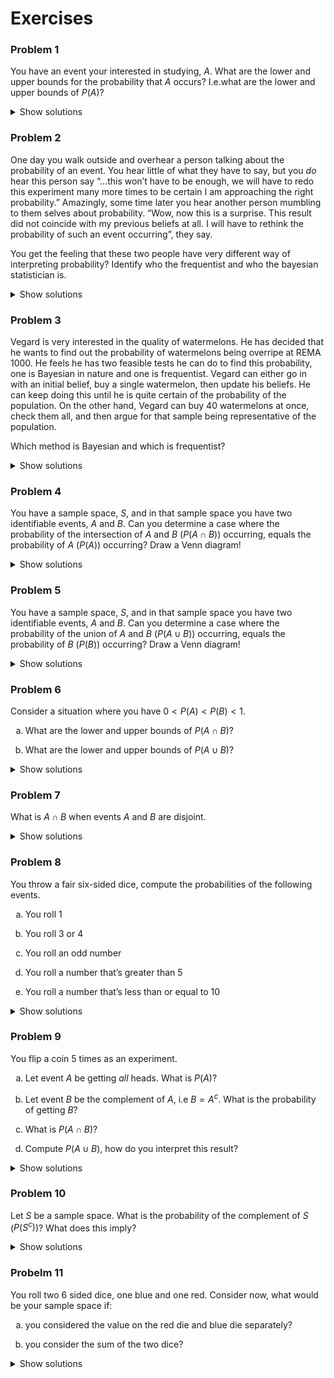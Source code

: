 # Exercises

### Problem 1

You have an event your interested in studying, $A$. What are the lower and upper bounds for the probability that $A$ occurs? I.e.what are the lower and upper bounds of $P(A)$?

<details>

<summary>Show solutions</summary>

By the definition of the probability of an event we know that it's bounded both from above and below. The upper bound being that $A$ is guaranteed, and the lower bound being that it is impossible. We represent this on the interval $[0,1]$. I.e. we know that the probability of even t $A$ occurring is between $0$ and $1$. More compact $P(A)\in[0,1]$

</details>

### Problem 2

One day you walk outside and overhear a person talking about the probability of an event. You hear little of what they have to say, but you *do* hear this person say "...this won't have to be enough, we will have to redo this experiment many more times to be certain I am approaching the right probability." Amazingly, some time later you hear another person mumbling to them selves about probability. "Wow, now this is a surprise. This result did not coincide with my previous beliefs at all. I will have to rethink the probability of such an event occurring", they say.

You get the feeling that these two people have very different way of interpreting probability? Identify who the frequentist and who the bayesian statistician is.

<details>

<summary>Show solutions</summary>

Here, person 1 is using frequentistic methods. Person 1's focus is entirely on getting in as many independent trials as possible to get a clear image of the probability of an event. Person 2 on the other hand has a completely different view. Person 2 obviously had an *initial belief* about the probability of an event, but after seeing a surprising result they were determined to *update* their beliefs about the probability of this event.

</details>

### Problem 3

Vegard is very interested in the quality of watermelons. He has decided that he wants to find out the probability of watermelons being overripe at REMA 1000. He feels he has two feasible tests he can do to find this probability, one is Bayesian in nature and one is frequentist. Vegard can either go in with an initial belief, buy a single watermelon, then update his beliefs. He can keep doing this until he is quite certain of the probability of the population. On the other hand, Vegard can buy 40 watermelons at once, check them all, and then argue for that sample being representative of the population.

Which method is Bayesian and which is frequentist?

<details>

<summary>Show solutions</summary>

The first option here is Bayesian. Vegard has an initial belief on the probability of the watermelons being overripe, and then he iterates and tries to make that more exact by checking one watermelon at the time.

The second option is a very typical frequentist test. From the whole population, a decent chunk is tested at once, in hope that it's a representative sample. In the representative sample overripe watermelons should have the same relative frequency as in the entire population.

</details>

### Problem 4

You have a sample space, $S$, and in that sample space you have two identifiable events, $A$ and $B$. Can you determine a case where the probability of the intersection of $A$ and $B$ ($P(A\cap B)$) occurring, equals the probability of $A$ ($P(A)$) occurring? Draw a Venn diagram!

<details>

<summary>Show solutions</summary>

Recall that the intersection of two events is when **they both** occur. I.e. for us to be in the intersection in a Venn diagram, both shapes have to cover the same area. There are infinitely variations here, but the important part is that $A$ must be **contained** within $B$. When this is the case, all of A will be intersected by $B$ (we say that $A$ is a *subset* of $B$, and the notation is $A\subseteq B$). In this case we get: $$P(A\cap B)=P(A)$$

</details>

### Problem 5

You have a sample space, $S$, and in that sample space you have two identifiable events, $A$ and $B$. Can you determine a case where the probability of the union of $A$ and $B$ ($P(A\cup B)$) occurring, equals the probability of $B$ ($P(B)$) occurring? Draw a Venn diagram!

<details>

<summary>Show solutions</summary>

Recall that the union of two events is when **either one or both** events occur. This means that all area covered by either $A$ or $B$ will be part of the union. We now want the probability of the union occurring to equal the probability of $B$ occurring. Since all area covered by either $A$ or $B$ is part of the union, we can have no excess are beyond $B$, i.e. $A$ should once again be a subset of $B$ ($A\subseteq B$). If this is the case we get: $$P(A\cup B)=P(B).$$

</details>

### Problem 6

Consider a situation where you have $0<P(A)<P(B)<1$.

a)  What are the lower and upper bounds of $P(A\cap B)$?

b)  What are the lower and upper bounds of $P(A\cup B)$?

<details>

<summary>Show solutions</summary>

a)  The intersection tells us that both $A$ and $B$ have to occur, and as such, we the *lower* one of the two gives us an upper bound, as the one event cant intersect with more than the cases where it itself occurs (draw a Venn diagram to confirm). We know nothing as to whether or not $A$ and $B$ are disjoint, and as this is still a possibility we may not have an intersection, this makes $0$ our lower bound. I.e. $$P(A\cap B)\in[0, P(A)]$$

b)  The union tells us that either $A$ or $B$ or both occurs. As all events where either one or both occurs, the unions lower bound is given by the *higher* of the two probabilities. We could also be in a situation where $A\cup B$ cover the whole sample space $S$, and in such a case we would have an upper bound of 1. I.e: $$P(A\cup B)\in[P(B),1]$$

</details>

### Problem 7

What is $A\cap B$ when events $A$ and $B$ are disjoint.

<details>

<summary>Show solutions</summary>

When the two events $A$ and $B$ are disjoint, there are no possible situation that would fit into the intersection $A \cap B$. In set notation we would write: $$A\cap B=\emptyset$$ where $\emptyset$ is called the empty set and denotes a set with no elements.

</details>

### Problem 8

You throw a fair six-sided dice, compute the probabilities of the following events.

a)  You roll 1

b)  You roll 3 or 4

c)  You roll an odd number

d)  You roll a number that's greater than 5

e)  You roll a number that's less than or equal to 10

<details>

<summary>Show solutions</summary>

A fair 6 sided die gives us the sample space $S=\{1,2,3,4,5,6\}$ with each respective outcome having the same probability to be tossed. i.e. if A is an event that denotes any one number being tossed, then: $$
P(A)=\frac{1}{6}$$

a)  Rolling a 1 is a single element in the sample space, i.e. $P(1)=\frac{1}{6}$

b)  3 and 4 constitute 2 possible disjoint outcomes, i.e. $$P(3\cup 4)=P(3)+P(4)=P\frac{1}{6}+\frac{1}{6}=\frac{2}{6}=\frac{1}{3}$$

c)  There are 3 different odd numbered outcomes

$$P(odd)=3\cdot\frac{1}{6}=\frac{1}{2}$$

d)  There is only one possible outcome greater than 5, namely 6. I.e.

$$ P(X>5)=P(6)=\frac{1}{6}$$

e)  Our sample space tells us we can only roll integers from 1 to 6, all of which are less than 10.

$$ P(X\leq10)=P(1\cup2\cup3\cup4\cup5\cup6)=\sum_{i=1}^6\frac{1}{6}=1$$

</details>

### Problem 9

You flip a coin 5 times as an experiment.

a)  Let event $A$ be getting *all* heads. What is $P(A)$?

b)  Let event $B$ be the complement of $A$, i.e $B=A^c$. What is the probability of getting $B$?

c)  What is $P(A\cap B)$?

d)  Compute $P(A \cup B)$, how do you interpret this result?

<details>

<summary>Show solutions</summary>

a)  We treat each coin flip as independent of all the others, we then also let the probability of getting heads be $P(H)=\frac{1}{2}$ for each coin toss. Since each toss is independent we can simply multiply them all together to find our final probability:

$$ P(A)=P(HHHHH)=\prod_{i=1}^5\frac{1}{2}=\left(\frac{1}{2}\right)^5=\frac{1}{2^5}=\frac{1}{32} $$

b)  $B$ being the complement of $A$ means that it will occur whenever $A$ *doesn't*. It's also simple to compute as we can use a nifty formula.

$$\begin{align}P(A^c)=1-P(A) \\
\Rightarrow P(B)=P(A^c)=1-P(A)=1-\frac{1}{32}=\frac{31}{32}
\end{align}$$

c)  Since $A$ and $B$ are *complements*, they are by definition *disjoint*, as at no point will both occur (no intersection!!!). As such, we get a clear implication that $A\cap B=\emptyset$ Following from this $P(A\cap B)=0$

d)  Finally we can compute the union. Recall that we have a formula for this.

$$P(A \cup B)=P(A)+P(B)-P(A\cap B) $$

We know all of the relevant probabilities needed for the computation.

$$ P(A \cup B)=\frac{1}{32}+\frac{31}{32}-0=1 $$

The probability of the union being 1 means that either $A$, $B$ or $A\cap B$ **will** occur. We already know, however that the events are disjoint, and as such there is no intersection. I.e. it's either $A$ or $B$ that \*\*must occur*. Interpretaing this we end up at the quite banal fact that when we do this experiment, we will* either\* end up with 5 heads, or we will not (any other permutation). In fact this situation illustrates a powerful concept concerning complements of events, being that if an event does *not* occur, then the complement *will* occur.

</details>

### Problem 10

Let $S$ be a sample space. What is the probability of the complement of $S$ ($P(S^c)$)? What does this imply?

<details>

<summary>Show solutions</summary>

We know from the axioms that $P(S)=1$, i.e. we can easily compute the complement.

$$ P(S^c)=1-P(S)=1-1=0 $$

This implies that the event of being within the sample space covers all other events. I.e. when we there is no chance of any event occurring that is not in the sample space.

</details>

### Probelm 11

You roll two 6 sided dice, one blue and one red. Consider now, what would be your sample space if:

a)  you considered the value on the red die and blue die separately?

b)  you consider the sum of the two dice?

<details>

<summary>Show solutions</summary>

a)  For every toss, we here have to consider two separate values, and we denote them as $(x,y)$. Each of the two dice can roll from 1 to 6. Adding it all together we can construct the sample space

$$ \begin{align*}S=\left\{(1,1), (1,2), (1,3), (1,4), (1,5), (1,6), \\
(2,1), (2,2), (2,3), (2,4), (2,5), (2,6), \\
(3,1), (3,2), (3,3), (3,4), (3,5), (3,6), \\
(4,1), (4,2), (4,3), (4,4), (4,5), (4,6), \\
(5,1), (5,2), (5,3), (5,4), (5,5), (5,6), \\
(6,1), (6,2), (6,3), (6,4), (6,5), (6,6) \right\}
\end{align*}$$

b)  We now consider the sum of the two dice. The lowest value is when both roll 1's, and the highest possible one is when both roll 6's. Every integer value between these two sums are achievable. We now end up with:

$$ S_{sum}=\{2, 3, 4, 5, 6, 7, 8, 9, 10, 11, 12\} $$

### Problem 12

You throw two dice.

a)  In how many outcomes is their sum less equals 6?

b)  What is the probability of getting a sum total of 2?

<details>

<summary>Show solutions</summary>

a)  If dice 1 rolls a 6, then the other dice will make the sum at least 7, i.e. no candidates. Dice 1 rolls 5, then we get 6 if dice 2 rolls 1, i.e. 1 candidate. Following similar logic if dice 1 rolls 1-4, then each produce 1 more candidate.

In total we end up with 5 outcomes that give us a sum of 6.

b)  For us to have a sum of 2, we need *both* dice to roll 1. i.e. there is only one outcome that nets this event There are 36 possible outcomes. i.e. $P(sum \ 2)=\frac{1}{36}$

</details>

### Problem 13

Let $A=\{1,2,3,4,6\}$, $B=\{2,4,6,8\}$, and $C=\{2,3,4,5\}$.

a)  Find $A\cap B\cap C$

b)  Find $A\cup B\cup C$

<details>

<sumamry>Show solutions

</summary>

a)  Recall first that

$$ A\cap (B\cap C)=A\cap B\cap C $$

So we can find the intersection simply by looking for the elements that appear in all of the sets. We end up with.

$$ A\cap B\cap C = \{2,4\} $$

b)  Recall first that

$$ A\cup (B\cup C)=A\cup B\cup C $$ The union will now consist of any element that falls within any of the sets, and as such we get

$$A\cup B\cup C =\{1,2,3,4,5,6,8\} $$

### Problem 14

You know that the probabilities of some intersections are given by $P(A\cap B)=\frac{1}{2}$ and $P(A\cap B^c)=\frac{1}{3}$. Compute $P(A)$.

<details>

<summary>Show solutions</summary>

Two things are very clear when working with complements, and that's that they are disjoint events and that the probability of one or the other occurring sum to 1 exactly. Directly following from this is that we can *always* make use of the law of total probability when we know the probabilities of the intersections between an event, $A$, and both complements. In this case we have exactly the right information to make use of the law of total probability. Recall the formula. $$ P(A)=\sum_{i=1}^kP(A\cap B_i)=P(A\cap B_1)+\cdots+P(A\cap B_2) $$ Let's use this to compute the probability

$$ P(A)=P(A\cap B)+P(A\cap B^c)=\frac{1}{2}+\frac{1}{3}=\frac{3+2}{6}=\frac{5}{6} $$

### Problem 15

We have an event, $A$, and we are interested in figuring out the probability of it occurring. We know the probabilities of $B_1,...,B_n$ and we know that $\sum_{i=1}^nP(B_i)=1$. Why can't we use the law of total probability here? What could go wrong? (It might help to draw a Venn diagram if you're struggling.)

<details>

<summary>Show solutions</summary>

The problem here is that we don't know if $B_1,...,B_n$ are disjoint events, and since, there may be areas where they intersect with each other, we run the risk of counting some space several times if we were to sum all intersections between $A$ and all $B_i$. We also can't be certain taht the entire sample space is covered by $B_i$ if tehy are not all disjoint (see problem 16 for implications). We can illustrate algebraically (to simplify we reduce some generality, but this argument does extend). Let $$ n=2, \ P(B_1\cap B_2)>0 $$ We can now let the $A\cap (B_1\cap B_2)\neq\emptyset$, i.e. $A$ also occurs in the intersection. We can now try to compute $P(A)$

$$\begin{align*}
P(A)=P(A\cap B_1)+P(A \cap B_2)=P(A\cap((B_1\cap B_2)\cup(B_1\cap B_2^c)))+P(A\cap((B_1\cap B_2)\cup(B_1^c\cap B_2))) \\
=P(A\cap(B_1\cap B_2)) + P(A\cap(B_1\cap B_2^c))+ P(A\cap(B_1\cap B_2)) + P(A\cap(B_1^c\cap B_2)) \\
=2P(A\cap(B_1\cap B_2))+ P(A\cap(B_1\cap B_2^c))+ P(A\cap(B_1^c\cap B_2)) 
\end{align*}$$

As we can see here, we have to account for an area where $A$ intersects twice, and as such, this effect will have us overestimate the probability of $A$ occurring. As such the equation above is necessarily *incorrect*.

</details>

### Problem 16

We have an event, $A$, and we are interested in figuring out the probability of it occurring. We know the probabilities of $B_1,...,B_n$ and we know that all $B_i$ are pairwise disjoint($B_i\cap B_j=\emptyset, \ i\neq j, \ \forall i,j$). Why can't we use the law of total probability here? What could go wrong? (It might help to draw a Venn diagram if you're struggling.)

<details>

<summary>Show solutions</summary>

The problem here is that the sum of all probabilities $P(B_i)$ may not equal 1. If the sum of probabilities $P(B_i)$ is less than 1, then there are cases where no events $B_i$ occur. If $A$ intersects here, the law of total probability will lead us to underestimating $P(A)$, as there is no $B_i$ that intersects this part of $A$. Let's try to show this algebraically (we reduce generality here too, but argument holds). $$ P((B_1\cup...\cup B_n)^c)>0, \ (B_1\cup...\cup B_n)^c\subset A, \ n=2 $$ If we try to compute using the law of total probability we then get

$$ P(A)=P(A\cap B_1)+P(A\cap B_2) \ (*)$$

Note that $(E_1\cup E_2)^c=E_1^c\cap E_2^c$

From this we know that $B_1^c \cap B_2^c\subset A$.

Because they are disjoint we also know that $B_1\subset B_2^c, \ B_2\subset B_1^c$, but we obviously have $B_1, B_2\not\subset B_1^c \cap B_2^c$, as any event will be disjoint with its complement.

This tells us that we don't account for $B_1^c \cap B_2^c\subset A$ in $(*)$, and thus we *must* be underestimating the probability, and the equation *cannot* hold.

</details>

### Problem 17

We are considering the probability of an event, $A$. We know that $P(A\cap B)=0.2$ and that $P(A\cap B^c)=0.05$. Compute $P(A)$.

<details>

<summary>Show solutions</summary>

By definition, the events $B$ and $B^c$ are disjoint and $P(B)+P(B^c)=1$, and as such, we can make use of the law of total probability. $$ P(A)=\sum_{i=1}^nP(A\cap B_i)=P(A\cap B)+P(A\cap B^c)=0.2+0.05=0.25=\frac{1}{4} $$

</details>

### Problem 18

We get that $P(A)=0.7$, $P(B_1)=0.3$, $P(B_2)=0.2$, $P(B_3)=0.5$. All $B_i$ are disjoint events. We also get that $P(A | B_1)=0.3$, $P(A | B_2)=0.9$. Find $P(A | B_3)$ using the law of total probability.

<details>

<summary>Show solutions</summary>

We need to rewrite the law of total probability to compute the conditional probability we want. Let's use the definition conditional probability for this. $$
P(A|B)=\frac{P(A\cap B)}{P(B)} \Rightarrow P(A\cap B)=P(A | B)P(B) \ (*)
$$

Recall the law of total probability, now we can rewrite it by substituting in $(*)$. We can use this altered equation to solve for $P(A|B_3)$

$$ \begin{align*}
P(A)=\sum_{i=1}^nP(A\cap B_i)=\sum^n_{i=1}P(A|B_i)P(B_i) \\
\Rightarrow P(A)=P(A|B_1)P(B_1)+P(A|B_2)P(B_2)+P(A|B_3)P(B_3) \\
\Rightarrow P(A|B_3)=\frac{P(A)-P(A|B_1)P(B_1)-P(A|B_2)P(B_2)}{P(B_3)}
\end{align*}$$

Now we can easily compute $P(A|B_3)$

$$
P(A|B_3)=\frac{0.7-0.3*0.3-0.2*0.9}{0.5}=\frac{0.7-0.09-0.18}{0.5}=0.86
$$

</details>

### Problem 19

Consider two events, $A$and $B$. You get that $P(A)=0.1$, $P(B)=0.2$ and $P(A\cap B)=0.05$. Compute \$P(A \cup B) \$ Argue for why $P(A\cup B)=P(A)+P(B)-P(A\cap B)$ makes sense.

<details>

<summary>Show solution</summary>

We already know the formula used for the computation.

$$ P(A\cup B)=0.1+0.2-0.05=0.25 $$

To argue for why the formula makes sense, let's first divide up the union between A and B into disjoint parts. We know that the union includes any element within either A, B or both. We will have one part which is A and *not* B, and these will can be represented as intersections in and of themselves, i.e. $A\cap B^c$ and $A^c \cap B$. The final part of the union is when *both* A and B occurr, meaning our intersection $A\cap B$. With this we can find a formula for the union $$ P(A\cup B)=P(A\cap B^c)+P(A^c\cap B)+P(A\cap B) \ (*)$$ Now, let's consider $P(A)$ and $P(B)$. Any set $A$ can necessarily be constructed by the union of it's intersection with another set $B$ and the complement of that set $B^c$ on the sample space $S$. This is very technical, but the idea is that every element (possible outcome) within $A$ will either also be in $B$, or not, hence ion $B^c$. This idea let's us rewrite $P(A)+P(B)$, and we will represent them as sums similar to what we have in $(*)$.

$$\begin{align*}P(A)+P(B)=P(A\cap B)+P(A\cap B^c)+P(A\cap B)+P(A^c\cap B)=2P(A\cap B)+P(A\cap B^c)+P(A\cap B) \ (**)\end{align*}$$

It's plain to see that that $(**)-P(A\cap B)=(*)$

$$\therefore P(A\cup B)=P(A)+P(B)-P(A\cap B) $$

</details>

### Problem 20

You get that $P(B)=0.5$, $P(A\cap B)=0.4$. Compute $P(A|B)$.

<details>

<summary>Show solutions</summary>

We compute the conditional probability using the definition.

$$ P(A|B)=\frac{P(A\cap B)}{P(B)}=\frac{0.4}{0.5}=0.8 $$

</details>

### Problem 21

You get that $P(B)=0.2$, $P(A | B)=0.9$. Compute $P(A\cap B)$.

<details>

<summary>Show solution</summary>

We make use of the definition here to compute the probability.

$$
\begin{align*} 
P(A|B)=\frac{P(A\cap B)}{P(B)} \Rightarrow P(A\cap B)=P(A|B)P(B) \\
P(A|B)=0.9*0.2=0.18
\end{align*}
$$

</details>

### Problem 22

You find that $P(A)=0.6, \ P(B)=0.3$ and $P(A|B)+P(B|A)=0.9$. Find $P(A\cap B)$.

<details>

<summary>Show solutions</summary>

Let's try to rewrite $P(A|B)+P(B|A)=0.9$ and solve for $P(A\cap B)$.

$$\begin{align*}
P(A|B)+P(B|A)=0.9 \Leftrightarrow \frac{P(A\cap B)}{P(B)}+\frac{P(A\cap B)}{P(A)}=\frac{9}{10} \\
\Leftrightarrow \frac{10}{3}P(A\cap B)+\frac{10}{6}P(A\cap B)=\frac{9}{10} \\
\Leftrightarrow \frac{30}{6}P(A\cap B)=\frac{9}{10} \Leftrightarrow 5P(A\cap B)=\frac{9}{10} \\
\therefore P(A\cap B)=\frac{9}{50}=0.18
\end{align*}$$

</details>

### Problem 23

You get that $P((A\cup B)^c)=\frac{1}{2}$ and that $P(A\cap B)=\frac{3}{20}$ $C$ is the event that either $A$ or $B$ occurs, but *not* both. What is $P(C)$?

<details>

<summary>Show solution</summary>

First we should find a way to express $P(C)$. The probability of $E$ occurring is obviously related to the probabilities of $A$ and $B$ occrring. but we have to *remove* any cases where both of them occur, i.e. the intersection. Recall from problem 19 as we can construct an event $A$ as all the outcomes *shared with* $B$ ($P(A\cap B)$) and all the outcomes which aren't shared, or shared with *not* $B$ (the complement $P(A\cap B^c)$), in the same sample space. I.e.

$$ P(A)=P(A\cap B)+P(A\cap B^c) $$

The same can be done for $B$. Now to construct $P(C)$ we can remove the respective $P(A\cap B)$ andb sum the remaining probabilities.

$$P(C)=P(A\cap B^c)+P(A^c\cap B)=P(A\cup B)-P(A\cap B)$$ Now we can finally start relating this to the probabilities given in the problem. We need to recall the complement rule, before we can compute however.

$$ P(A)=1-P(A^c) \Rightarrow P(A\cup B)=1-P((A\cup B)^c)$$

We can substitute this in to the expression for $P(C)$

$$ P(C)=1-P((A\cup B)^c)-P(A\cap B)=1-\frac{1}{2}-\frac{3}{20}=\frac{7}{20}=0.35 $$

</details>

### Problem 24

Prove that for any event $A$ such that $A$ is independent of another event $B$, show that

$$P(A|B)=P(A)$$

<details>

<summary>Show solution</summary>

Consider first the definition of independence.

$$ P(A\cap B)=P(A)P(B) \ (*)$$

Now let's also consider the definition of conditional probability.

$$ P(A|B)=\frac{P(A\cap B)}{P(B)} $$

Finally let's substitute in the definition given in $(*)$ and reduce the fraction.

$$ P(A|B)=\frac{P(A)P(B)}{P(B)}=P(A) \  \  \  \ \  \ q.e.d.$$

</details>

### Problem 25

You find that $P(A)=\frac{3}{10}$, $P(B)=\frac{1}{2}$ and $P(A\cap B)=\frac{3}{10}$

Are events $A$ and $B$ independent?

<details>

<summary>Show solution</summary>

We check if the probabilities fulfill the conditions given by the definition.

$$ P(A)P(B)=\frac{3}{10}\frac{1}{2}=\frac{3}{20}\neq\frac{3}{10}=P(A\cap B) $$ I.e. A and B are *not* independent.

</details>

### Problem 26

You find that $P(A)=\frac{5}{8}$, $P(B)=\frac{1}{5}$ and $P(A\cap B)=\frac{1}{8}$

Are events $A$ and $B$ independent?

<details>

<summary>Show solution</summary>

We check if the probabilities fulfill the conditions given by the definition.

$$ P(A)P(B)=\frac{5}{8}\frac{1}{5}=\frac{1}{8}=P(A\cap B) $$ I.e. A and B are independent.

</details>

### Problem 26

You find that $P(A)=\frac{5}{8}$, $P(B)=\frac{1}{5}$ and $P(A\cap B)=\frac{1}{8}$

Are events $A$ and $B$ independent?

<details>

<summary>Show solution</summary>

We check if the probabilities fulfill the conditions given by the definition.

$$ P(A)P(B)=\frac{5}{8}\frac{1}{5}=\frac{1}{8}=P(A\cap B) $$ I.e. A and B are independent.

</details>

### Problem 27

You find that $P(A)=1$, $P(B)=0.2$ and $P(A\cap B)=0.125$

Are events $A$ and $B$ independent?

<details>

<summary>Show solution</summary>

We check if the probabilities fulfill the conditions given by the definition.

$$ P(A)P(B)=1*0.2=0.2\neq 0.125=P(A\cap B) $$ I.e. A and B are *not* independent.

</details>

### Problem 28

You find that $P(A)=\frac{3}{4}$ and $P(A\cap B)=\frac{1}{10}$

What must $P(B)$ be for the events $A$ and $B$ to be independent.

<details>

<summary>Show solution</summary>

Our criterion follows from the definition.

$$P(A\cap B)=P(A)P(B) \Rightarrow P(B)=\frac{P(A\cap B)}{P(A)} $$ Now we can compute the probability.

$$ P(B)=\frac{\frac{1}{10}}{\frac{3}{4}}=\frac{1}{10}\frac{4}{3}=\frac{4}{30}=\frac{2}{15} $$

So $P(B)$ should be $\frac{2}{15}\approx0.133$

</details>

### Proplem 29

You have $P(A|B)=0.3$, $P(A)=0.4$, $P(B)=0.1$. Compute the probability $P(B|A)$.

<details>

<summary>Show solution</summary>

Here we can simply compute using Bayes rule!

$$ P(B|A)=\frac{P(A|B)P(B)}{P(A)} $$ Let's compute:

$$ P(B|A)=\frac{0.3*0.1}{0.4}=\frac{0.03}{0.4}=2.5*0.03=0.075$$

So we conclude the probability of B given A is 7.5%

</summary>

### Problem 30

A certain disease affects 1% of a population. A test for the disease is 90% accurate for those who have the disease (i.e., it correctly identifies 90% of sick people) but also has a 5% false positive rate (i.e., it incorrectly identifies 5% of healthy people as having the disease).

If a randomly chosen person tests positive, what is the probability that they actually have the disease?

Following, what would be the probability that someone testing positive is *not* sick?

Would you consider this to be a good test?

<details>

<summary>Show solution</summary>

Let S be the event that a random person is suffering from the unnamed disease. Let T be the event that a random person gets a positive test. With this in mind, let's try to identify what is given in the text.

$$ \begin{align*}
P(S)=0.01 \Rightarrow P(S^c)=0.99 \\
P(T|S)=0.90 \\
P(T|S^c)=0.05 
\end{align*}$$

We are now looking for then probability that a person who tests positive is sick. i.e. $P(S|T)$.

$$\begin{align*}
P(S|T)=\frac{P(S\cap T)}{P(S)}=\frac{P(T|S)P(S)}{P(T)}
\end{align*}$$

We already know the values of $P(T|S)$ and $P(S)$. Remains to find $P(T)$.

We can attempt to use the law of total probability to find $P(T)$.

$$ P(T)=P(T|S)P(S)+P(T|S^c)P(S^c)=0.90*0.01+0.05*0.99=0.009+0.0495=0.0585 $$

Finally; we can compute $P(S|T)$

$$P(S|T)=\frac{0.90*0.01}{0.0585}\approx0.154$$

Let's now find the complement, i.e. $P(S^c|t)=1-P(S|T)$.

$$P(S^c|T)\approx1-0.154=0.846$$

This should in no way be considered. When only 15% of cases report a true positive, that's a bad sign. The false positive that constitutes about 85% of the positive tests is what we would call *Type I errors*. There is no *one* answer to what's good level of Type I errors to have is when doing a test, but the most common benchmark is 5% (commonly denoted as $\alpha=0.05$, and is usually called the significance level of a test).

</details>

### Problem 31

Let $A$ and $B$ be disjoint events. What is $P(A\cap B)$? Feel free to draw a venn diagram to visualise this concept.

<details>

<summary>Show solution</summary>

When $A$ and $B$ disjoint, we get that

$$A\cap B=\emptyset \Rightarrow P(A\cap B)=0$$

Let's plug this into the definition of a conditional probability.

$$ P(A|B)=\frac{P(A\cap B)}{P(B)}=\frac{0}{P(B)}=0 $$
